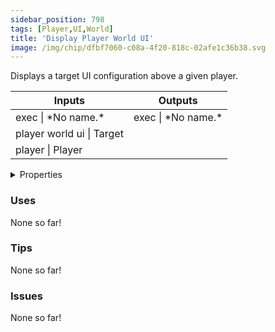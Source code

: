 ```yaml
---
sidebar_position: 798
tags: [Player,UI,World]
title: 'Display Player World UI'
image: /img/chip/dfbf7060-c08a-4f20-818c-02afe1c36b38.svg
---
```


Displays a target UI configuration above a given player.



<IChip uuid="dfbf7060-c08a-4f20-818c-02afe1c36b38"/>

<table><thead><tr><th>Inputs</th><th>Outputs</th></tr></thead><tbody><tr><td>exec | *No name.*</td><td>exec | *No name.*</td></tr><tr><td>player world ui | Target</td><td /></tr><tr><td>player | Player</td><td /></tr></tbody></table>

<details>
  <summary>Properties</summary>
  <div>
    <div>
    <table>
      <tbody>
        <tr>
          <td>Is beta required?</td>
          <td>No</td>
        </tr>
        <tr>
          <td>Is chip a trolling risk?</td>
          <td>No</td>
        </tr>
        <tr>
          <td>Is chip a role assignment risk?</td>
          <td>No</td>
        </tr>
        <tr>
          <td>Chip UUID</td>
          <td>dfbf7060-c08a-4f20-818c-02afe1c36b38</td>
        </tr>
        <tr>
          <td>Room availability</td>
          <td>Available everywhere</td>
        </tr>
      </tbody>
    </table>
    </div>
  </div>
</details>

### Uses

None so far!

### Tips

None so far!

### Issues

None so far!